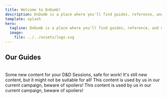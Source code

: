 ```yaml
---
title: Welcome to DnDumb!
description: DnDumb is a place where you'll find guides, reference, and more to make D&D as dumb as possible!
template: splash
hero:
  tagline: DnDumb is a place where you'll find guides, reference, and more to make D&D as dumb as possible!
  image:
    file: ../../assets/logo.svg
---
```



<GooglyLogo />

## Our Guides

<br />

<CardGrid stagger>
  <ActualLinkCard title="Homebrew" icon="homebrew" href="/homebrew">
    Some new content for your D&D Sessions, safe for work!
  </ActualLinkCard>
  <ActualLinkCard
    title="Homebrew, but NSFW"
    icon="seti:ignored"
    href={"/homebrew-nsfw"}
  >
    It's still new content, but it might not be suitable for all!
  </ActualLinkCard>
  <ActualLinkCard
    title="Homebrew - Current Campaign"
    icon="puzzle"
    href={"/homebrew-cc"}
  >
    This content is used by us in our current campaign, beware of spoilers!
  </ActualLinkCard>
  <ActualLinkCard
    title="Homebrew - Basapora Campaign"
    icon="puzzle"
    href={"/homebrew-basapora"}
  >
    This content is used by us in our current campaign, beware of spoilers!
  </ActualLinkCard>
</CardGrid>

<script src="/scripts/actual-link-card.js" />

